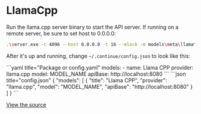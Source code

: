 
# LlamaCpp

Run the llama.cpp server binary to start the API server. If running on a remote server, be sure to set host to 0.0.0.0:

```bash
.\server.exe -c 4096 --host 0.0.0.0 -t 16 --mlock -m models\meta\llama\codellama-7b-instruct.Q8_0.gguf
```

After it's up and running, change `~/.continue/config.json` to look like this:

<Tabs groupId="config-example">
  <TabItem value="yaml" label="YAML">
  ```yaml title="Package or config.yaml"
  models:
    - name: Llama CPP
      provider: llama.cpp
      model: MODEL_NAME
      apiBase: http://localhost:8080
  ```
  </TabItem>
  <TabItem value="json" label="JSON">
  ```json title="config.json"
  {
    "models": [
      {
        "title": "Llama CPP",
        "provider": "llama.cpp",
        "model": "MODEL_NAME",
        "apiBase": "http://localhost:8080"
      }
    ]
  }
  ```
  </TabItem>
</Tabs>

[View the source](https://github.com/continuedev/continue/blob/main/core/llm/llms/LlamaCpp.ts)
